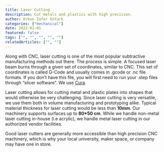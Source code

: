 ```yaml
---
title: Laser Cutting
description: Cut metals and plastics with high precision.
author: Orkun Zafer Ozturk
categories: ["mechanical"]
date: 2022-01-01
featured: false
tags: ["", "", "", "", ""]
relatedArticles: ["", ""]
---
```

Along with CNC, laser cutting is one of the most popular subtractive manufacturing methods out there. The process is simple. A focused laser beam burns through a given set of coordinates, similar to CNC. This set of coordinates is called G-Code and usually comes in .gcode or .nc file formats. If you don’t have this file, you will first need to run your .step files through “slicer software”. We use [Cura](https://ultimaker.com/software/ultimaker-cura).

Laser cutting allows for cutting metal and plastic plates into shapes that would otherwise be very challenging. Since laser cutting is very versatile, we use them both in volume manufacturing and prototyping alike.
Typical material thickness for laser cutting would be less than **10mm**. Our machinery supports surfaces up to **80*50 cm**.  While we handle non-metal laser cutting in-house (i.e acrylic), we handle metal laser cutting in our authorized vendor facilities.  

Good laser cutters are generally more accessible than high precision CNC machinery, which is why your local university, maker space, or company may have one in store.
